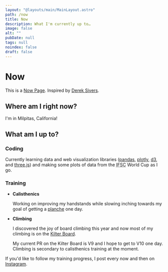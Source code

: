 ```yaml
---
layout: "@layouts/main/MainLayout.astro"
path: /now
title: Now
description: What I'm currently up to…
image: false
alt: ""
pubDate: null
tags: null
noindex: false
draft: false
---
```



# Now

This is a [Now Page](https://nownownow.com/about).
Inspired by [Derek Sivers](https://sive.rs).

<LastUpdated />

## Where am I right now?

I'm in Milpitas, California!

<DistanceApart
  longitude="-121.94797434479396"
  latitude="37.366885164357875"
  client:idle
/>

## What am I up to?

### Coding

Currently learning data and web visualization libraries
([pandas](https://pandas.pydata.org/),
[plotly](https://plotly.com/),
[d3](https://d3js.org/), and
[three.js](https://threejs.org/))
and making some plots of data from the <abbr title="International Federation of Sport Climbing">IFSC</abbr>
World Cup as I go.

### Training

- **Calisthenics**

  Working on improving my handstands while slowing inching towards my goal of
  getting a [planche](<https://en.wikipedia.org/wiki/Planche_(exercise)>) one
  day.

- **Climbing**

  I discovered the joy of board climbing this year and now most
  of my climbing is on the [Kilter
  Board](https://settercloset.com/pages/the-kilter-board).

  My current PR on the Kilter Board is V9 and I hope to get to V10 one day.
  Climbing is secondary to calisthenics training at the moment.

If you'd like to follow my training progress, I post every now and then on
[Instagram](https://www.instagram.com/tonydang.blog/).
